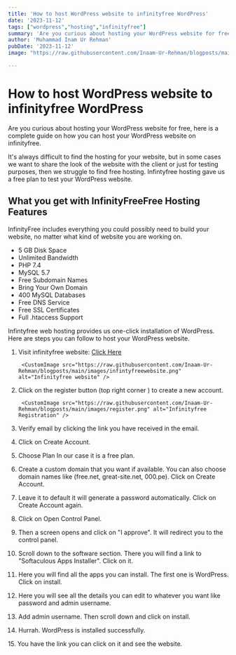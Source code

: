 ```yaml
---
title: 'How to host WordPress website to infinityfree WordPress'
date: '2023-11-12'
tags: ["wordpress","hosting","infinityfree"]
summary: 'Are you curious about hosting your WordPress website for free, here is a complete guide on how you can host your WordPress website on infinityfree.'
author: 'Muhammad Inam Ur Rehman'
pubDate: '2023-11-12'
image: "https://raw.githubusercontent.com/Inaam-Ur-Rehman/blogposts/main/images/infinityfree wordpress.png"

---
```


# How to host WordPress website to infinityfree WordPress

Are you curious about hosting your WordPress website for free, here is a complete guide on how you can host your WordPress website on infinityfree.

It's always difficult to find the hosting for your website, but in some cases we want to share the look of the website with the client or just for testing purposes, then we struggle to find free hosting. Infintyfree hosting gave us a free plan to test your WordPress website.

## What you get with InfinityFreeFree Hosting Features

InfinityFree includes everything you could possibly need to build your website, no matter what kind of website you are working on.

* 5 GB Disk Space
* Unlimited Bandwidth
* PHP 7.4
* MySQL 5.7
* Free Subdomain Names
* Bring Your Own Domain
* 400 MySQL Databases
* Free DNS Service
* Free SSL Certificates
* Full .htaccess Support

Infintyfree web hosting provides us one-click installation of WordPress. Here are steps you can follow to host your WordPress website.

1. Visit infinityfree website:  [Click Here](https://www.infinityfree.com/ "Infinityfree Website")

        <CustomImage src="https://raw.githubusercontent.com/Inaam-Ur-Rehman/blogposts/main/images/infintyfreewebsite.png" alt="Infinityfree website" />

2. Click on the register button (top right corner ) to create a new account.

        <CustomImage src="https://raw.githubusercontent.com/Inaam-Ur-Rehman/blogposts/main/images/register.png" alt="Infinityfree Registration" />

3. Verify email by clicking the link you have received in the email.
4. Click on Create Account.
        <CustomImage src="https://raw.githubusercontent.com/Inaam-Ur-Rehman/blogposts/main/images/dashboard.png" alt="Infinityfree Dashboard" />
5. Choose Plan In our case it is a free plan.
        <CustomImage src="https://raw.githubusercontent.com/Inaam-Ur-Rehman/blogposts/main/images/plans.png" alt="Infinityfree Plans" />
6. Create a custom domain that you want if available. You can also choose domain names like (free.net, great-site.net, 000.pe). Click on Create Account.
        <CustomImage src="https://raw.githubusercontent.com/Inaam-Ur-Rehman/blogposts/main/images/choose domain.png" alt="Infinityfree Domain" />
7. Leave it to default it will generate a password automatically. Click on Create Account again.
        <CustomImage src="https://raw.githubusercontent.com/Inaam-Ur-Rehman/blogposts/main/images/additional-info.png" alt="Infinityfree Info" />

8. Click on Open Control Panel.
        <CustomImage src="https://raw.githubusercontent.com/Inaam-Ur-Rehman/blogposts/main/images/control-panel-button.png" alt="Infinityfree Info" />
9. Then a screen opens and click on "I approve". It will redirect you to the control panel.
10. Scroll down to the software section. There you will find a link to "Softaculous Apps Installer". Click on it.
        <CustomImage src="https://raw.githubusercontent.com/Inaam-Ur-Rehman/blogposts/main/images/link.png" alt="Infinityfree Link" />
11. Here you will find all the apps you can install. The first one is WordPress. Click on install.
        <CustomImage src="https://raw.githubusercontent.com/Inaam-Ur-Rehman/blogposts/main/images/wordpress.png" alt="Infinityfree Wordpress" />
12. Here you will see all the details you can edit to whatever you want like password and admin username.
       
13. Add admin username. Then scroll down and click on install.
 <CustomImage src="https://raw.githubusercontent.com/Inaam-Ur-Rehman/blogposts/main/images/wordpress-settings.png" alt="Infinityfree Link" />

14. Hurrah. WordPress is installed successfully.
 <CustomImage src="https://raw.githubusercontent.com/Inaam-Ur-Rehman/blogposts/main/images/installed.png" alt="Infinityfree Wordpress" />
15. You have the link you can click on it and see the website.